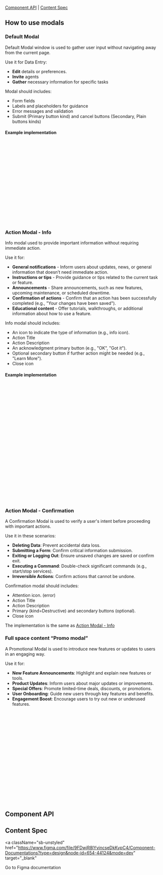 

<Meta of={ModalStories} />

<Title>Modal</Title>

[Component API](#ComponentAPI) | [Content Spec](#ContentSpec)

## How to use modals

### Default Modal

Default Modal window is used to gather user input without navigating away from the current page.

Use it for Data Entry:
- <b>Edit</b> details or preferences.
- <b>Invite</b> agents
- <b>Gather</b> necessary information for specific tasks

Modal should includes:

- Form fields
- Labels and placeholders for guidance
- Error messages and validation
- Submit (Primary button kind) and cancel buttons (Secondary, Plain buttons kinds)

<Canvas of={ModalStories.Modal} sourceState="none" />

#### Example implementation

```jsx
import { Modal, Button } from '@livechat/design-system-react-components';

<Modal
  heading='Modal header'
  footer={
    <div>
      <Button size="medium" kind="secondary">
        Secondary
      </Button>
      <Button kind="primary" size="medium">
        Primary
      </Button>
    </div>
  }
  onClose={() => {}}
>
  Modal content
</Modal>
```

### Action Modal - Info <a id="ActionModalInfo" />

Info modal used to provide important information without requiring immediate action. 

Use it for:
- <b>General notifications</b> - Inform users about updates, news, or general information that doesn’t need immediate action.
- <b>Instructions or tips</b> - Provide guidance or tips related to the current task or feature.
- <b>Announcements</b> - Share announcements, such as new features, upcoming maintenance, or scheduled downtime.
- <b>Confirmation of actions</b> - Confirm that an action has been successfully completed (e.g., "Your changes have been saved").
- <b>Educational content</b> - Offer tutorials, walkthroughs, or additional information about how to use a feature.

Info modal should includes:
- An icon to indicate the type of information (e.g., info icon).
- Action Title
- Action Description
- An acknowledgment primary button (e.g., "OK", "Got it").
- Optional secondary button if further action might be needed (e.g., "Learn More").
- Close icon

<Canvas of={ModalStories.ActionModal} sourceState="none" />

#### Example implementation

```jsx
import { Modal, ActionModalContent, Button } from '@livechat/design-system-react-components';

<Modal {...props}>
  <ActionModalContent
    icon={
      <Icon
        source={Error}
        size="xxxlarge"
        customColor="var(--content-basic-disabled)"
      />
    }
    heading="Action Modal Header"
    actions={
      <>
        <Button size="large">Button</Button>
        <Button size="large" kind="primary">
          Button
        </Button>
      </>
    }
  >
    Amet minim mollit non deserunt ullamco est sit aliqua dolor do amet sint.
    Velit officia consequat duis enim velit mollit. Exercitation veniam
    consequat sunt nostrud amet.
  </ActionModalContent>
</Modal>
```

### Action Modal - Confirmation

A Confirmation Modal is used to verify a user's intent before proceeding with important actions.

Use it in these scenarios:
- <b>Deleting Data</b>: Prevent accidental data loss.
- <b>Submitting a Form</b>: Confirm critical information submission.
- <b>Exiting or Logging Out</b>: Ensure unsaved changes are saved or confirm exit.
- <b>Executing a Command</b>: Double-check significant commands (e.g., start/stop services).
- <b>Irreversible Actions</b>: Confirm actions that cannot be undone.

Confirmation modal should includes:
- Attention icon. (error)
- Action Title
- Action Description
- Primary (kind=Destructive) and secondary buttons (optional).
- Close icon

The implementation is the same as [Action Modal - Info](#ActionModalInfo)

### Full space content “Promo modal”

A Promotional Modal is used to introduce new features or updates to users in an engaging way. 

Use it for:
- <b>New Feature Announcements</b>: Highlight and explain new features or tools.
- <b>Product Updates</b>: Inform users about major updates or improvements.
- <b>Special Offers</b>: Promote limited-time deals, discounts, or promotions.
- <b>User Onboarding</b>: Guide new users through key features and benefits.
- <b>Engagement Boost</b>: Encourage users to try out new or underused features.

<Canvas of={ModalStories.ModalWithFullSpaceContent} sourceState="none" />

```jsx
import { Modal, ModalHeader } from '@livechat/design-system-react-components';

<Modal
  labelHeading={
    <ModalHeader
      title="Modal Header"
      avatarProps={{
        type: 'image',
        size: 'small',
        src: 'https://cdn-labs.livechat-files.com/api/file/lc/img/100019504/df59da4b5b0cdb6030efb08787fd255d.jpg',
      }}
    >
      {' '}
      Modal description{' '}
    </ModalHeader>
  }
  fullSpaceContent
>
  <YourCustomStyledContent />
</Modal>
```

## Component API <a id="ComponentAPI" />

<ArgTypes of={ModalStories.Modal} sort="requiredFirst" />

## Content Spec <a id="ContentSpec" />

<a
  className="sb-unstyled"
  href="https://www.figma.com/file/9FDwjR8lYvincseDkKypC4/Component-Documentations?type=design&node-id=654-44124&mode=dev"
  target="_blank"
>
  Go to Figma documentation
</a>
